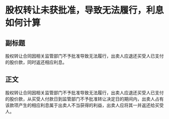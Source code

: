 # 股权转让未获批准，导致无法履行，利息如何计算
## 副标题
股权转让合同因相关监管部门不予批准导致无法履行，出卖人应退还买受人已支付的股价款，同时返还相应利息。
## 正文
股权转让合同因相关监管部门不予批准导致无法履行，出卖人应退还买受人已支付的股价款，从买受人付款日到监管部门不予批准转让决定日的期间内，出卖人占有该款项产生的相应利息属于出卖人不当获得的利益，出卖人应将其一并返还给买受人。